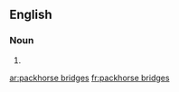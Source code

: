 ==English==

===Noun===
{{head|en|noun plural form|head=[[packhorse]] [[bridges]]}}

# {{plural of|packhorse bridge|lang=en}}

[[ar:packhorse bridges]]
[[fr:packhorse bridges]]